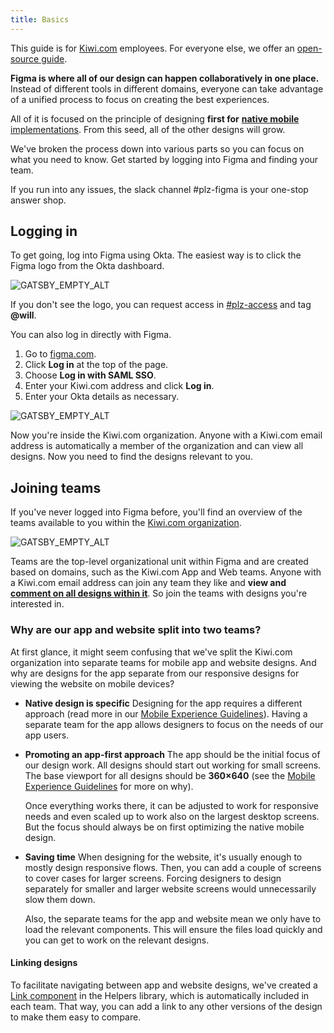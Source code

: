```yaml
---
title: Basics
---
```


<Callout>

This guide is for [Kiwi.com](https://www.kiwi.com/) employees.
For everyone else, we offer an [open-source guide](/getting-started/for-designers/open-source/).

</Callout>

**Figma is where all of our design can happen collaboratively in one place.**
Instead of different tools in different domains,
everyone can take advantage of a unified process to focus on creating the best experiences.

All of it is focused on the principle of designing **first for** [**native mobile** implementations](https://www.figma.com/file/PWGp3tANcQDVGI1W12swfn/Mobile-Experience-Guidelines?node-id=0%3A1).
From this seed, all of the other designs will grow.

We've broken the process down into various parts so you can focus on what you need to know.
Get started by logging into Figma and finding your team.

If you run into any issues,
the slack channel \#plz-figma is your one-stop answer shop.

## **Logging in**

To get going, log into Figma using Okta.
The easiest way is to click the Figma logo from the Okta dashboard.

![GATSBY_EMPTY_ALT](../../../../images/working-with-figma/Okta.png)

If you don't see the logo,
you can request access in [\#plz-access](https://skypicker.slack.com/archives/C2751M4TZ)
and tag **\@will**.

You can also log in directly with Figma.

1.  Go to [figma.com](https://www.figma.com/).
2.  Click **Log in** at the top of the page.
3.  Choose **Log in with SAML SSO**.
4.  Enter your Kiwi.com address and click **Log in**.
5.  Enter your Okta details as necessary.

![GATSBY_EMPTY_ALT](../../../../images/working-with-figma/login.png)

Now you're inside the Kiwi.com organization.
Anyone with a Kiwi.com email address is automatically a member of the organization
and can view all designs.
Now you need to find the designs relevant to you.

## **Joining teams**

If you've never logged into Figma before,
you'll find an overview of the teams available to you
within the [Kiwi.com organization](/kiwi-use/guides/working-with-figma/structure/#organization).

![GATSBY_EMPTY_ALT](../../../../images/working-with-figma/KiwiOrgOverview.png)

Teams are the top-level organizational unit within Figma
and are created based on domains, such as the Kiwi.com App and Web teams.
Anyone with a Kiwi.com email address can join any team they like
and **view and** [**comment on all designs within it**](/kiwi-use/guides/working-with-figma/collaboration/#commenting-on-designs).
So join the teams with designs you're interested in.

### **Why are our app and website split into two teams?**

At first glance, it might seem confusing that we've split the Kiwi.com organization
into separate teams for mobile app and website designs.
And why are designs for the app separate from
our responsive designs for viewing the website on mobile devices?

- **Native design is specific**
  Designing for the app requires a different approach
  (read more in our [Mobile Experience Guidelines](https://www.figma.com/file/PWGp3tANcQDVGI1W12swfn/Mobile-Experience-Guidelines?node-id=3%3A30)).
  Having a separate team for the app allows designers to focus on the needs of our app users.
- **Promoting an app-first approach**
  The app should be the initial focus of our design work.
  All designs should start out working for small screens.
  The base viewport for all designs should be **360×640**
  (see the [Mobile Experience Guidelines](https://www.figma.com/file/PWGp3tANcQDVGI1W12swfn/Mobile-Experience-Guidelines?node-id=3%3A30) for more on why).

  Once everything works there,
  it can be adjusted to work for responsive needs
  and even scaled up to work also on the largest desktop screens.
  But the focus should always be on first optimizing the native mobile design.

- **Saving time**
  When designing for the website, it's usually enough to mostly design responsive flows.
  Then, you can add a couple of screens to cover cases for larger screens.
  Forcing designers to design separately for smaller and larger website screens
  would unnecessarily slow them down.

  Also, the separate teams for the app and website mean
  we only have to load the relevant components.
  This will ensure the files load quickly and you can get to work on the relevant designs.

#### **Linking designs**

To facilitate navigating between app and website designs,
we've created a [Link component](https://www.figma.com/file/Mutou0a3WLf4bZrApWVRU9Kz/Helpers?node-id=73268%3A61)
in the Helpers library, which is automatically included in each team.
That way, you can add a link to any other versions of the design to make them easy to compare.
